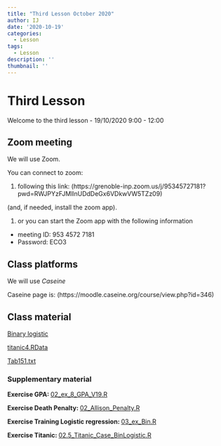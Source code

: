 ```yaml
---
title: "Third Lesson October 2020"
author: IJ
date: '2020-10-19'
categories:
  - Lesson
tags:
  - Lesson
description: ''
thumbnail: ''
---
```


# Third Lesson

Welcome to the third lesson - 19/10/2020 9:00 - 12:00


## Zoom meeting

We will use Zoom.

You can connect to zoom:

1. following this link: (https://grenoble-inp.zoom.us/j/95345727181?pwd=RWJPYzFJMllnUDdDeGx6VDkwVW5TZz09)


(and, if needed, install the zoom app).

1. or you can start the Zoom app with the following information
  + meeting ID: 953 4572 7181
  + Password: ECO3

## Class platforms

We will use *Caseine*

Caseine page is: (https://moodle.caseine.org/course/view.php?id=346)


## Class material

[Binary logistic](/Data-pdf/020_LogisticRegression_E3.pdf)

[titanic4.RData](/Data-pdf/titanic4.RData)

[Tab151.txt](/Data-pdf/Tab151.txt)

### Supplementary material

**Exercise GPA: ** [02_ex_8_GPA_V19.R](/Data-pdf/02_ex_8_GPA_V19.R)

**Exercise Death Penalty: **[02_Allison_Penalty.R](/Data-pdf/02_Allison_Penalty.R)

**Exercise Training Logistic regression: **[03_ex_Bin.R](/Data-pdf/03_ex_Bin.R)

**Exercise Titanic: **[02.5_Titanic_Case_BinLogistic.R](/Data-pdf/02.5_Titanic_Case_BinLogistic.R)
